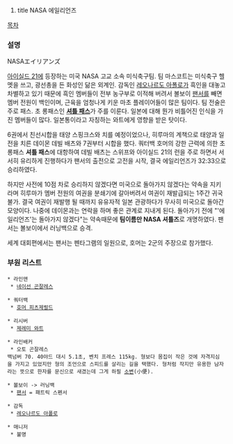 #title NASA 에일리언즈
[[목차]]
=== 설명 ===
NASAエイリアンズ

[[아이실드 21]]에 등장하는 미국 NASA 고교 소속 미식축구팀. 팀 마스코트는 미식축구 헬멧을 쓰고, 광선총을 든 화성인 닮은 외계인. 감독인 [[레오나르도 아폴로]]가 흑인을 대놓고 차별하고 있기 때문에 흑인 멤버들이 전부 농구부로 이적해 버려서 볼보이 [[팬서]]를 빼면 멤버 전원이 백인이며, 근육을 엄청나게 키운 마초 플레이어들이 많은 팀이다. 팀 전술은 주로 패스. 초 롱패스인 '''[[셔틀 패스]]'''가 주를 이룬다. 일본에 대해 뭔가 비틀어진 인식을 가진 멤버들이 많다. 일본통이라고 자칭하는 와트에게 영향을 받은 탓이다. 

6권에서 친선시합을 태양 스핑크스와 치를 예정이었으나, 히루마의 계책으로 태양과 일전을 치른 데이몬 데빌 배츠와 7권부터 시합을 했다. 쿼터백 호머의 강한 근력에 의한 초 롱패스 '''셔틀 패스'''에 대항하여 데빌 배츠는 스위프와 아이실드 21의 런을 주로 하면서 서서히 유리하게 진행하다가 팬서의 출전으로 고전을 시작, 결국 에일리언즈가 32:33으로 승리하였다.

하지만 사전에 10점 차로 승리하지 않겠다면 미국으로 돌아가지 않겠다는 약속을 지키라며 히루마가 멤버 전원의 여권을 분쇄기에 갈아버려서 여권이 재발급되는 1주간 귀국 불가. 결국 여권이 재발행 될 때까지 유유자적 일본 관광하다가 무사히 미국으로 돌아간 모양이다. 나중에 데이몬과는 연락을 하며 좋은 관계로 지내게 된다. 돌아가기 전에 "'에일리언즈'는 돌아가지 않겠다"는 약속때문에 '''팀이름만 NASA 셔틀즈'''로 개명하였다. 팬서는 볼보이에서 러닝백으로 승격. 

세계 대회편에서는 팬서는 펜타그램의 일원으로, 호머는 2군의 주장으로 참가했다.

=== 부원 리스트 ===
 * 라인맨
  * [[네이선 곤잘레스]]

 * 쿼터백
  * [[호머 피츠제럴드]]

 * 리시버 
  * [[제레미 와트]]

 * 라인배커
  * 오토 곤잘레스
 백넘버 70. 40야드 대시 5.1초, 벤치 프레스 115kg. 형보다 몸집이 작은 것에 자격지심을 가지고 있었지만 형의 조언으로 스피드를 살리는 길을 택했다. 형처럼 작지만 유용한 남자라는 뜻으로 한자를 문신으로 새겼는데 그게 하필 [[소변]](小便).

 * 볼보이 -> 러닝백
  * [[팬서]] = 패트릭 스펜서

 * 감독
  * [[레오나르도 아폴로]]

 * 매니저
  * 불명
